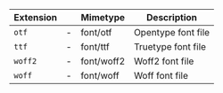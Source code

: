 | Extension   |     | Mimetype          | Description        |
| --------    | ----| ----              |------------        |
| `otf`       | -   |  font/otf         | Opentype font file |
| `ttf`       | -   |  font/ttf         | Truetype font file |
| `woff2`     | -   | font/woff2        | Woff2 font file |
| `woff`      | -   | font/woff         | Woff font file |
